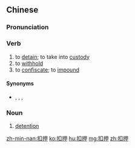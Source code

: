 ==Chinese==
{{zh-forms}}

===Pronunciation===
{{zh-pron
|m=kòuyā
|c=kau3 aat3
|mn=khàu-ah
|cat=v,n
}}

===Verb===
{{zh-verb}}

# to [[detain]]; to take into [[custody]]
# to [[withhold]]
# to [[confiscate]]; to [[impound]]

====Synonyms====
* {{sense|detain}} {{zh-l|拘禁}}, {{zh-l|拘留}}, {{zh-l|看押}}, {{zh-l|扣留}}

===Noun===
{{zh-noun}}

# [[detention]]

[[zh-min-nan:扣押]]
[[ko:扣押]]
[[hu:扣押]]
[[mg:扣押]]
[[zh:扣押]]